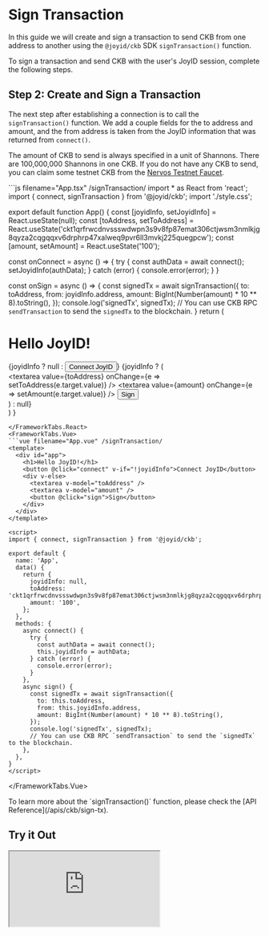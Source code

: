 
# Sign Transaction

In this guide we will create and sign a transaction to send CKB from one address to another using the `@joyid/ckb` SDK `signTransaction()` function.

To sign a transaction and send CKB with the user's JoyID session, complete the following steps.

<Step1SaveUsersJoyidInfo />

## Step 2: Create and Sign a Transaction

The next step after establishing a connection is to call the `signTransaction()` function. We add a couple fields for the to address and amount, and the from address is taken from the JoyID information that was returned from `connect()`.

The amount of CKB to send is always specified in a unit of Shannons. There are 100,000,000 Shannons in one CKB. If you do not have any CKB to send, you can claim some testnet CKB from the [Nervos Testnet Faucet](https://faucet.nervos.org/).

<NodeCodeDoesNotBroadcast />

<FrameworkTabs>
<FrameworkTabs.React>
```js filename="App.tsx" /signTransaction/
import * as React from 'react';
import { connect, signTransaction } from '@joyid/ckb';
import './style.css';

export default function App() {
  const [joyidInfo, setJoyidInfo] = React.useState(null);
  const [toAddress, setToAddress] = React.useState('ckt1qrfrwcdnvssswdwpn3s9v8fp87emat306ctjwsm3nmlkjg8qyza2cqgqqxv6drphrp47xalweq9pvr6ll3mvkj225quegpcw');
  const [amount, setAmount] = React.useState('100');

  const onConnect = async () => {
    try {
      const authData = await connect();
      setJoyidInfo(authData);
    } catch (error) {
      console.error(error);
    }
  }

  const onSign = async () => {
    const signedTx = await signTransaction({
      to: toAddress,
      from: joyidInfo.address,
      amount: BigInt(Number(amount) * 10 ** 8).toString(),
    });
    console.log('signedTx', signedTx);
    // You can use CKB RPC `sendTransaction` to send the `signedTx` to the blockchain.
  }
  return (
    <div>
      <h1>Hello JoyID!</h1>
      {joyidInfo ? null : <button onClick={onConnect}>Connect JoyID</button>}
      {joyidInfo ? (
        <div>
          <textarea value={toAddress} onChange={e => setToAddress(e.target.value)} />
          <textarea value={amount} onChange={e => setAmount(e.target.value)} />
          <button onClick={onSign}>Sign</button>
        </div>
      ) : null}
    </div>
  )
}
```
</FrameworkTabs.React>
<FrameworkTabs.Vue>
```vue filename="App.vue" /signTransaction/
<template>
  <div id="app">
    <h1>Hello JoyID!</h1>
    <button @click="connect" v-if="!joyidInfo">Connect JoyID</button>
    <div v-else>
      <textarea v-model="toAddress" />
      <textarea v-model="amount" />
      <button @click="sign">Sign</button>
    </div>
  </div>
</template>

<script>
import { connect, signTransaction } from '@joyid/ckb';

export default {
  name: 'App',
  data() {
    return {
      joyidInfo: null,
      toAddress: 'ckt1qrfrwcdnvssswdwpn3s9v8fp87emat306ctjwsm3nmlkjg8qyza2cqgqqxv6drphrp47xalweq9pvr6ll3mvkj225quegpcw',
      amount: '100',
    };
  },
  methods: {
    async connect() {
      try {
        const authData = await connect();
        this.joyidInfo = authData;
      } catch (error) {
        console.error(error);
      }
    },
    async sign() {
      const signedTx = await signTransaction({
        to: this.toAddress,
        from: this.joyidInfo.address,
        amount: BigInt(Number(amount) * 10 ** 8).toString(),
      });
      console.log('signedTx', signedTx);
      // You can use CKB RPC `sendTransaction` to send the `signedTx` to the blockchain.
    },
  },
}
</script>
```
</FrameworkTabs.Vue>
</FrameworkTabs>

<Callout emoji="💡">
To learn more about the `signTransaction()` function, please check the [API Reference](/apis/ckb/sign-tx).
</Callout>

## Try it Out

<ClickToActivate>
  <FrameworkTabs>
    <FrameworkTabs.React>
      <iframe className="sandbox" src="https://stackblitz.com/edit/react-joyid-ckb-sign-tx-fhq27x?embed=1&file=src%2FApp.tsx&view=preview" />
    </FrameworkTabs.React>
    <FrameworkTabs.Vue>
      <iframe className="sandbox" src="https://stackblitz.com/edit/vue-joyid-ckb-sign-tx-32ajqc?embed=1&file=src%2FApp.vue&view=preview" />
    </FrameworkTabs.Vue>
  </FrameworkTabs>
</ClickToActivate>
